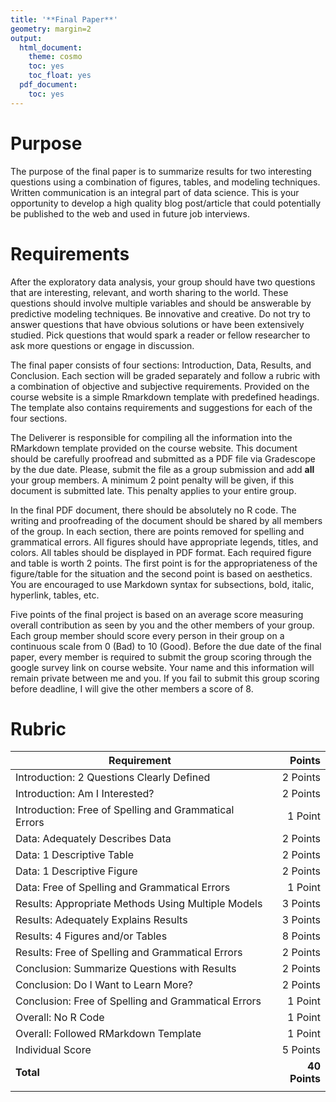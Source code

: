 ```yaml
---
title: '**Final Paper**'
geometry: margin=2
output:
  html_document:
    theme: cosmo
    toc: yes
    toc_float: yes
  pdf_document:
    toc: yes
---
```


<style type="text/css">
.main-container {
  max-width: 300px;
  margin-left: auto;
  margin-right: auto;
}
</style>

# **Purpose**

The purpose of the final paper is to summarize results for two interesting questions using a combination of figures, tables, and modeling techniques. Written communication is an integral part of data science. This is your opportunity to develop a high quality blog post/article that could potentially be published to the web and used in future job interviews.

# **Requirements**

After the exploratory data analysis, your group should have two questions that are interesting, relevant, and worth sharing to the world. These questions should involve multiple variables and should be answerable by predictive modeling techniques. Be innovative and creative. Do not try to answer questions that have obvious solutions or have been extensively studied. Pick questions that would spark a reader or fellow researcher to ask more questions or engage in discussion.

The final paper consists of four sections: Introduction, Data, Results, and Conclusion. Each section will be graded separately and follow a rubric with a combination of objective and subjective requirements. Provided on the course website is a simple Rmarkdown template with predefined headings. The template also contains requirements and suggestions for each of the four sections.

The Deliverer is responsible for compiling all the information into the RMarkdown template provided on the course website. This document should be carefully proofread and submitted as a PDF file via Gradescope by the due date. Please, submit the file as a group submission and add **all** your group members. A minimum 2 point penalty will be given, if this document is submitted late. This penalty applies to your entire group.

In the final PDF document, there should be absolutely no R code. The writing and proofreading of the document should be shared by all members of the group. In each section, there are points removed for spelling and grammatical errors. All figures should have appropriate legends, titles, and colors. All tables should be displayed in PDF format. Each required figure and table is worth 2 points. The first point is for the appropriateness of the figure/table for the situation and the second point is based on aesthetics. You are encouraged to use Markdown syntax for subsections, bold, italic, hyperlink, tables, etc.

Five points of the final project is based on an average score measuring overall contribution as seen by you and the other members of your group. Each group member should score every person in their group on a continuous scale from 0 (Bad) to 10 (Good). Before the due date of the final paper, every member is required to submit the group scoring through the google survey link on course website. Your name and this information will remain private between me and you. If you fail to submit this group scoring before deadline, I will give the other members a score of 8.

# **Rubric**

|Requirement|Points|
|-------|------:|
|Introduction: 2 Questions Clearly Defined|2 Points|
|Introduction: Am I Interested?|2 Points|
|Introduction: Free of Spelling and Grammatical Errors|1 Point|
|Data: Adequately Describes Data|2 Points|
|Data: 1 Descriptive Table| 2 Points|
|Data: 1 Descriptive Figure| 2 Points|
|Data: Free of Spelling and Grammatical Errors|1 Point|
|Results: Appropriate Methods Using Multiple Models|3 Points|
|Results: Adequately Explains Results| 3 Points|
|Results: 4 Figures and/or Tables| 8 Points|
|Results: Free of Spelling and Grammatical Errors|2 Points|
|Conclusion: Summarize Questions with Results |2 Points|
|Conclusion: Do I Want to Learn More? |2 Points|
|Conclusion: Free of Spelling and Grammatical Errors|1 Point|
|Overall: No R Code|1 Point|
|Overall: Followed RMarkdown Template|1 Point|
|Individual Score|5 Points|
|**Total**|**40 Points**|
|||

